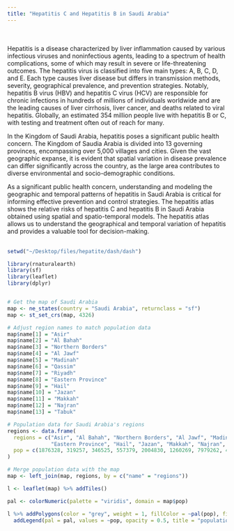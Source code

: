 ```yaml
---
title: "Hepatitis C and Hepatitis B in Saudi Arabia"
---
```

<br><br>
Hepatitis is a disease characterized by liver inflammation caused by various infectious viruses and noninfectious agents, leading to a spectrum of health complications, some of which may result in severe or life-threatening outcomes. The hepatitis virus is classified into five main types: A, B, C, D, and E. Each type causes liver disease but differs in transmission methods, severity, geographical prevalence, and prevention strategies. Notably, hepatitis B virus (HBV) and hepatitis C virus (HCV) are responsible for chronic infections in hundreds of millions of individuals worldwide and are the leading causes of liver cirrhosis, liver cancer, and deaths related to viral hepatitis. Globally, an estimated 354 million people live with hepatitis B or C, with testing and treatment often out of reach for many.

In the Kingdom of Saudi Arabia, hepatitis poses a significant public health concern. The Kingdom of Saudia Arabia is divided into 13 governing provinces, encompassing over 5,000 villages and cities. Given the vast geographic expanse, it is evident that spatial variation in disease prevalence can differ significantly across the country, as the large area contributes to diverse environmental and socio-demographic conditions.

As a significant public health concern, understanding and modeling the geographic and temporal patterns of hepatitis in Saudi Arabia is critical for informing effective prevention and control strategies. The hepatitis atlas shows the relative risks of hepatitis C and hepatitis B in Saudi Arabia obtained using spatial and spatio-temporal models. The hepatitis atlas allows us to understand the geographical and temporal variation of hepatitis and provides a valuable tool for decision-making.
<br><br>
```r


setwd("~/Desktop/files/hepatite/dash/dash")

library(rnaturalearth)
library(sf)
library(leaflet)
library(dplyr)


# Get the map of Saudi Arabia
map <- ne_states(country = "Saudi Arabia", returnclass = "sf")
map <- st_set_crs(map, 4326)

# Adjust region names to match population data
map$name[1] = "Asir"
map$name[2] = "Al Bahah"
map$name[3] = "Northern Borders"
map$name[4] = "Al Jawf"
map$name[5] = "Madinah"
map$name[6] = "Qassim"
map$name[7] = "Riyadh"
map$name[8] = "Eastern Province"
map$name[9] = "Hail"
map$name[10] = "Jazan"
map$name[11] = "Makkah"
map$name[12] = "Najran"
map$name[13] = "Tabuk"

# Population data for Saudi Arabia's regions
regions <- data.frame(
  regions = c("Asir", "Al Bahah", "Northern Borders", "Al Jawf", "Madinah", "Qassim", "Riyadh", 
              "Eastern Province", "Hail", "Jazan", "Makkah", "Najran", "Tabuk"),
  pop = c(1876328, 319257, 346525, 557379, 2004830, 1260269, 7979262, 4740235, 688236, 1315117, 7607556, 548237, 820568)
)

# Merge population data with the map
map <- left_join(map, regions, by = c("name" = "regions"))

l <- leaflet(map) %>% addTiles()

pal <- colorNumeric(palette = "viridis", domain = map$pop)

l %>% addPolygons(color = "grey", weight = 1, fillColor = ~pal(pop), fillOpacity = 0.5) %>%
  addLegend(pal = pal, values = ~pop, opacity = 0.5, title = "population", position = "bottomright")

```


